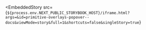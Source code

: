 
<EmbeddedStory
  src={`${process.env.NEXT_PUBLIC_STORYBOOK_HOST}/iframe.html?args=&id=primitive-overlays-popover--docs&viewMode=story&full=1&shortcuts=false&singleStory=true`}
></EmbeddedStory>